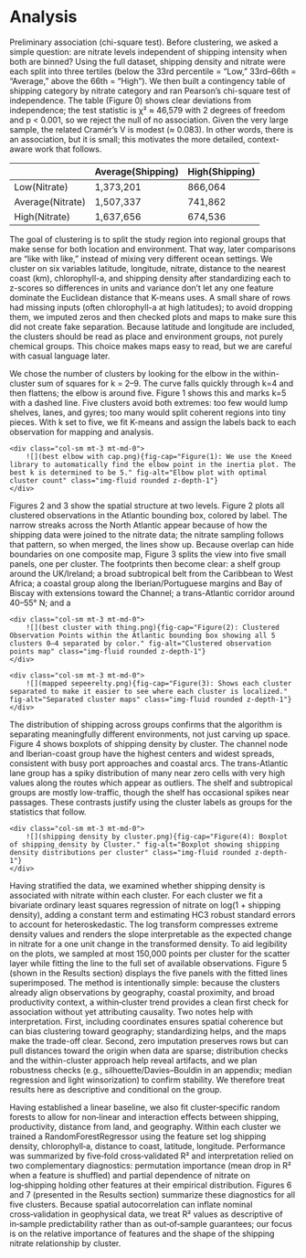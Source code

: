 # Analysis

Preliminary association (chi-square test). Before clustering, we asked a simple question: are nitrate levels independent of shipping intensity when both are binned? Using the full dataset, shipping density and nitrate were each split into three tertiles (below the 33rd percentile = “Low,” 33rd–66th = “Average,” above the 66th = “High”). We then built a contingency table of shipping category by nitrate category and ran Pearson’s chi-square test of independence. The table (Figure 0) shows clear deviations from independence; the test statistic is χ² ≈ 46,579 with 2 degrees of freedom and p < 0.001, so we reject the null of no association. Given the very large sample, the related Cramér’s V is modest (≈ 0.083). In other words, there is an association, but it is small; this motivates the more detailed, context-aware work that follows.

::: {.table caption="Figure 0. Contingency table of shipping density category (columns) by nitrate category (rows), using tertiles."}

|                  | Average(Shipping) | High(Shipping) |
| ---------------- | ----------------- | -------------- |
| Low(Nitrate)     | 1,373,201         | 866,064        |
| Average(Nitrate) | 1,507,337         | 741,862        |
| High(Nitrate)    | 1,637,656         | 674,536        |

:::

The goal of clustering is to split the study region into regional groups that make sense for both location and environment. That way, later comparisons are “like with like,” instead of mixing very different ocean settings. We cluster on six variables latitude, longitude, nitrate, distance to the nearest coast (km), chlorophyll-a, and shipping density after standardizing each to z-scores so differences in units and variance don’t let any one feature dominate the Euclidean distance that K-means uses. A small share of rows had missing inputs (often chlorophyll-a at high latitudes); to avoid dropping them, we imputed zeros and then checked plots and maps to make sure this did not create fake separation. Because latitude and longitude are included, the clusters should be read as place and environment groups, not purely chemical groups. This choice makes maps easy to read, but we are careful with casual language later.

We chose the number of clusters by looking for the elbow in the within-cluster sum of squares for k = 2–9. The curve falls quickly through k=4 and then flattens; the elbow is around five. Figure 1 shows this and marks k=5 with a dashed line. Five clusters avoid both extremes: too few would lump shelves, lanes, and gyres; too many would split coherent regions into tiny pieces. With k set to five, we fit K-means and assign the labels back to each observation for mapping and analysis.


<div class="row">
    <div class="col-sm mt-3 mt-md-0">
        ![](best elbow with cap.png){fig-cap="Figure(1): We use the Kneed library to automatically find the elbow point in the inertia plot. The best k is determined to be 5." fig-alt="Elbow plot with optimal cluster count" class="img-fluid rounded z-depth-1"}
    </div>
</div>

Figures 2 and 3 show the spatial structure at two levels. Figure 2 plots all clustered observations in the Atlantic bounding box, colored by label. The narrow streaks across the North Atlantic appear because of how the shipping data were joined to the nitrate data; the nitrate sampling follows that pattern, so when merged, the lines show up. Because overlap can hide boundaries on one composite map, Figure 3 splits the view into five small panels, one per cluster. The footprints then become clear: a shelf group around the UK/Ireland; a broad subtropical belt from the Caribbean to West Africa; a coastal group along the Iberian/Portuguese margins and Bay of Biscay with extensions toward the Channel; a trans-Atlantic corridor around 40–55° N; and a 

<div class="row">
    <div class="col-sm mt-3 mt-md-0">
        ![](best cluster with thing.png){fig-cap="Figure(2): Clustered Observation Points within the Atlantic bounding box showing all 5 clusters 0–4 separated by color." fig-alt="Clustered observation points map" class="img-fluid rounded z-depth-1"}
    </div>
</div>

<div class="row">
    <div class="col-sm mt-3 mt-md-0">
        ![](mapped sepeerelty.png){fig-cap="Figure(3): Shows each cluster separated to make it easier to see where each cluster is localized." fig-alt="Separated cluster maps" class="img-fluid rounded z-depth-1"}
    </div>
</div>

The distribution of shipping across groups confirms that the algorithm is separating meaningfully different environments, not just carving up space. Figure 4 shows boxplots of shipping density by cluster. The channel node and Iberian-coast group have the highest centers and widest spreads, consistent with busy port approaches and coastal arcs. The trans-Atlantic lane group has a spiky distribution of many near zero cells with very high values along the routes which appear as outliers. The shelf and subtropical groups are mostly low-traffic, though the shelf has occasional spikes near passages. These contrasts justify using the cluster labels as groups for the statistics that follow.

<div class="row">
    <div class="col-sm mt-3 mt-md-0">
        ![](shipping density by cluster.png){fig-cap="Figure(4): Boxplot of shipping_density by Cluster." fig-alt="Boxplot showing shipping density distributions per cluster" class="img-fluid rounded z-depth-1"}
    </div>
</div>

Having stratified the data, we examined whether shipping density is associated with nitrate within each cluster. For each cluster we fit a bivariate ordinary least squares regression of nitrate on log(1 + shipping density), adding a constant term and estimating HC3 robust standard errors to account for heteroskedastic. The log transform compresses extreme density values and renders the slope interpretable as the expected change in nitrate for a one unit change in the transformed density. To aid legibility on the plots, we sampled at most 150,000 points per cluster for the scatter layer while fitting the line to the full set of available observations. Figure 5 (shown in the Results section) displays the five panels with the fitted lines superimposed. The method is intentionally simple: because the clusters already align observations by geography, coastal proximity, and broad productivity context, a within‑cluster trend provides a clean first check for association without yet attributing causality.
Two notes help with interpretation. First, including coordinates ensures spatial coherence but can bias clustering toward geography; standardizing helps, and the maps make the trade-off clear. Second, zero imputation preserves rows but can pull distances toward the origin when data are sparse; distribution checks and the within-cluster approach help reveal artifacts, and we plan robustness checks (e.g., silhouette/Davies–Bouldin in an appendix; median regression and light winsorization) to confirm stability. We therefore treat results here as descriptive and conditional on the group.

Having established a linear baseline, we also fit cluster‑specific random forests to allow for non‑linear and interaction effects between shipping, productivity, distance from land, and geography. Within each cluster we trained a RandomForestRegressor using the feature set log shipping density, chlorophyll‑a, distance to coast, latitude, longitude. Performance was summarized by five‑fold cross‑validated R² and interpretation relied on two complementary diagnostics: permutation importance (mean drop in R² when a feature is shuffled) and partial dependence of nitrate on log‑shipping holding other features at their empirical distribution. Figures 6 and 7 (presented in the Results section) summarize these diagnostics for all five clusters. Because spatial autocorrelation can inflate nominal cross‑validation in geophysical data, we treat R² values as descriptive of in‑sample predictability rather than as out‑of‑sample guarantees; our focus is on the relative importance of features and the shape of the shipping nitrate relationship by cluster.
